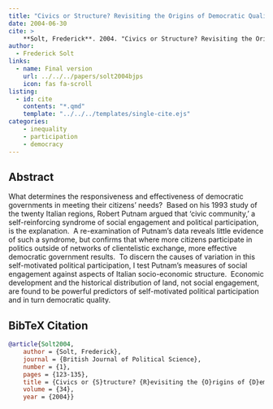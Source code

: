 ```yaml
---
title: "Civics or Structure? Revisiting the Origins of Democratic Quality in the Italian Regions"
date: 2004-06-30
cite: >
    **Solt, Frederick**. 2004. "Civics or Structure? Revisiting the Origins of Democratic Quality in the Italian Regions." _British Journal of Political Science_ 34(1):123-135.
author:
  - Frederick Solt
links:
  - name: Final version
    url: ../../../papers/solt2004bjps
    icon: fas fa-scroll
listing:
  - id: cite
    contents: "*.qmd"
    template: "../../../templates/single-cite.ejs"
categories:
    - inequality
    - participation
    - democracy
---
```


:::{#cite}
:::

## Abstract
What determines the responsiveness and effectiveness of democratic governments in meeting their citizens&rsquo; needs?&nbsp; Based on his 1993 study of the twenty Italian regions, Robert Putnam argued that &lsquo;civic community,&rsquo; a self-reinforcing syndrome of social engagement and political participation, is the explanation.&nbsp; A re-examination of Putnam&rsquo;s data reveals little evidence of such a syndrome, but confirms that where more citizens participate in politics outside of networks of clientelistic exchange, more effective democratic government results.&nbsp; To discern the causes of variation in this self-motivated political participation, I test Putnam's measures of social engagement against aspects of Italian socio-economic structure.&nbsp; Economic development and the historical distribution of land, not social engagement, are found to be powerful predictors of self-motivated political participation and in turn democratic quality.

## BibTeX Citation
```bibtex
@article{Solt2004,
	author = {Solt, Frederick},
	journal = {British Journal of Political Science},
	number = {1},
	pages = {123-135},
	title = {Civics or {S}tructure? {R}evisiting the {O}rigins of {D}emocratic {Q}uality in the {I}talian {R}egions},
	volume = {34},
	year = {2004}}
```